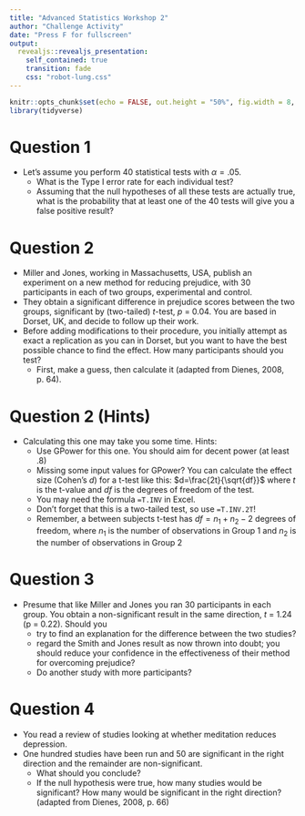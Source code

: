 ```yaml
---
title: "Advanced Statistics Workshop 2"
author: "Challenge Activity"
date: "Press F for fullscreen"
output: 
  revealjs::revealjs_presentation:
    self_contained: true
    transition: fade
    css: "robot-lung.css"
---  
```


```r
knitr::opts_chunk$set(echo = FALSE, out.height = "50%", fig.width = 8, fig.height = 4.5, cache = TRUE)
library(tidyverse)
```
# Question 1
- Let’s assume you perform 40 statistical tests with $\alpha = .05$. 
    - What is the Type I error rate for 
each individual test? 
    - Assuming that the null hypotheses of all these tests are actually true, what is the probability that at least one of the 40 tests will give you a false positive result? 
    
# Question 2 
- Miller and Jones, working in Massachusetts, USA, publish an experiment on a new method 
for reducing prejudice, with 30 participants in each of two groups, experimental and control. 
- They obtain a significant difference in prejudice scores between the two groups, significant 
by (two-tailed) *t*-test, *p* = 0.04. You are based in Dorset, UK, and decide to follow up their 
work.
- Before adding modifications to their procedure, you initially attempt as exact a 
replication as you can in Dorset, but you want to have the best possible chance to find the effect. How many participants should you test?
    - First, make a guess, 
then calculate it (adapted from Dienes, 2008, p. 64).  

# Question 2 (Hints)
- Calculating this one may take you some time. Hints: 
    - Use GPower for this one. You should aim for decent power (at least .8) 
    - Missing some input values for GPower? You can calculate the effect size (Cohen’s *d*) 
for a t-test like this: $d=\frac{2t}{\sqrt{df}}$ where *t* is the t-value and *df* is the degrees of freedom of the test.
    - You may need the formula `=T.INV` in Excel.
    - Don’t forget that this is a two-tailed test, so use `=T.INV.2T`! 
    - Remember, a between subjects t-test has $df=n_1 + n_2 − 2$ degrees of freedom, where $n_1$ is the number of observations in Group 1 and $n_2$ is the number of observations in Group 2

# Question 3 
- Presume that like Miller and Jones you ran 30 participants in each group. You obtain a non-significant result in the same direction, *t* = 1.24 (p = 0.22). Should you 
    - try to find an explanation for the difference between the two studies?  
    - regard the Smith and Jones result as now thrown into doubt; you should reduce 
your confidence in the effectiveness of their method for overcoming prejudice?  
    - Do another study with more participants?

# Question 4 
- You read a review of studies looking at whether meditation reduces depression. 
- One  hundred studies have been run and 50 are significant in the right direction and the remainder are non-significant. 
    - What should you conclude? 
    - If the null hypothesis were true, how many studies would be significant? How many would be significant in the right direction? (adapted from Dienes, 2008, p. 66) 
 
